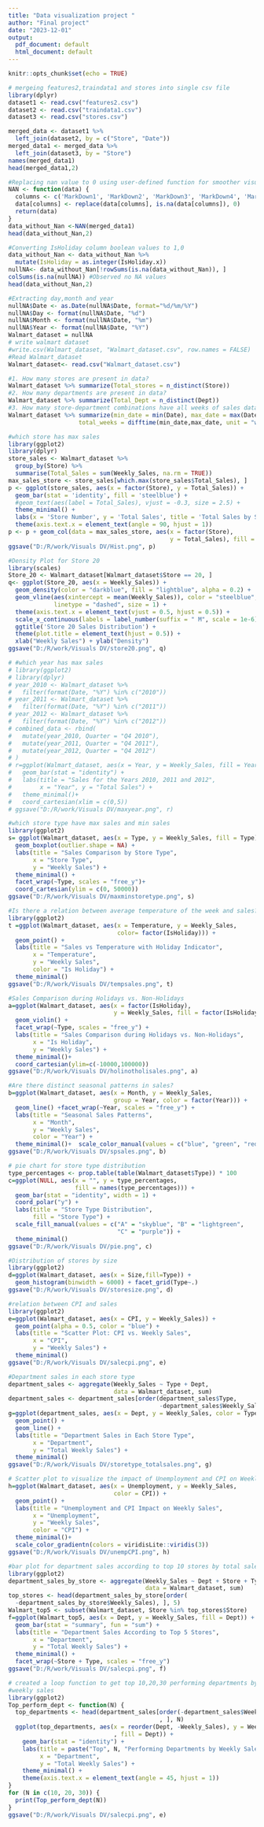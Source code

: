 ```yaml
---
title: "Data visualization project "
author: "Final project"
date: "2023-12-01"
output:
  pdf_document: default
  html_document: default
---
```


```r
knitr::opts_chunk$set(echo = TRUE)
```

```r
# mergeing features2,traindata1 and stores into single csv file
library(dplyr)
dataset1 <- read.csv("features2.csv")
dataset2 <- read.csv("traindata1.csv")
dataset3 <- read.csv("stores.csv")

merged_data <- dataset1 %>%
  left_join(dataset2, by = c("Store", "Date"))
merged_data1 <- merged_data %>%
  left_join(dataset3, by = "Store")
names(merged_data1)
head(merged_data1,2)

#Replacing nan value to 0 using user-defined function for smoother visualizations
NAN <- function(data) {
  columns <- c('MarkDown1', 'MarkDown2', 'MarkDown3', 'MarkDown4', 'MarkDown5')
  data[columns] <- replace(data[columns], is.na(data[columns]), 0)
  return(data)
}
data_without_Nan <-NAN(merged_data1)
head(data_without_Nan,2)

#Converting IsHoliday column boolean values to 1,0
data_without_Nan <- data_without_Nan %>%
  mutate(IsHoliday = as.integer(IsHoliday.x))
nullNA<- data_without_Nan[!rowSums(is.na(data_without_Nan)), ]
colSums(is.na(nullNA)) #Observed no NA values
head(data_without_Nan,2)

#Extracting day,month and year
nullNA$Date <- as.Date(nullNA$Date, format="%d/%m/%Y")
nullNA$Day <- format(nullNA$Date, "%d")
nullNA$Month <- format(nullNA$Date, "%m")
nullNA$Year <- format(nullNA$Date, "%Y")
Walmart_dataset = nullNA
# write walmart dataset
#write.csv(Walmart_dataset, "Walmart_dataset.csv", row.names = FALSE)
#Read Walmart_dataset 
Walmart_dataset<- read.csv("Walmart_dataset.csv")

#1. How many stores are present in data?
Walmart_dataset %>% summarize(Total_stores = n_distinct(Store))
#2. How many departments are present in data?
Walmart_dataset %>% summarize(Total_Dept = n_distinct(Dept))
#3. How many store-department combinations have all weeks of sales data?
Walmart_dataset %>% summarize(min_date = min(Date), max_date = max(Date), 
                    total_weeks = difftime(min_date,max_date, unit = "weeks"))

#which store has max sales 
library(ggplot2)
library(dplyr)
store_sales <- Walmart_dataset %>%
  group_by(Store) %>%
  summarise(Total_Sales = sum(Weekly_Sales, na.rm = TRUE))
max_sales_store <- store_sales[which.max(store_sales$Total_Sales), ]
p <- ggplot(store_sales, aes(x = factor(Store), y = Total_Sales)) +
  geom_bar(stat = 'identity', fill = 'steelblue') +
  #geom_text(aes(label = Total_Sales), vjust = -0.3, size = 2.5) +
  theme_minimal() +
  labs(x = 'Store Number', y = 'Total Sales', title = 'Total Sales by Store') +
  theme(axis.text.x = element_text(angle = 90, hjust = 1))
p <- p + geom_col(data = max_sales_store, aes(x = factor(Store),
                                              y = Total_Sales), fill = 'red')
ggsave("D:/R/work/Visuals DV/Hist.png", p)

#Density Plot for Store 20
library(scales)
Store_20 <- Walmart_dataset[Walmart_dataset$Store == 20, ]
q<- ggplot(Store_20, aes(x = Weekly_Sales)) + 
  geom_density(color = "darkblue", fill = "lightblue", alpha = 0.2) +
  geom_vline(aes(xintercept = mean(Weekly_Sales)), color = "steelblue", 
             linetype = "dashed", size = 1) +
  theme(axis.text.x = element_text(vjust = 0.5, hjust = 0.5)) +
  scale_x_continuous(labels = label_number(suffix = " M", scale = 1e-6)) +
  ggtitle('Store 20 Sales Distribution') +
  theme(plot.title = element_text(hjust = 0.5)) +
  xlab("Weekly Sales") + ylab("Density")
ggsave("D:/R/work/Visuals DV/store20.png", q)
```


```r
# #which year has max sales
# library(ggplot2)
# library(dplyr)
# year_2010 <- Walmart_dataset %>%
#   filter(format(Date, "%Y") %in% c("2010"))
# year_2011 <- Walmart_dataset %>%
#   filter(format(Date, "%Y") %in% c("2011"))
# year_2012 <- Walmart_dataset %>%
#   filter(format(Date, "%Y") %in% c("2012"))
# combined_data <- rbind(
#   mutate(year_2010, Quarter = "Q4 2010"),
#   mutate(year_2011, Quarter = "Q4 2011"),
#   mutate(year_2012, Quarter = "Q4 2012")
# )
# r=ggplot(Walmart_dataset, aes(x = Year, y = Weekly_Sales, fill = Year)) +
#   geom_bar(stat = "identity") +
#   labs(title = "Sales for the Years 2010, 2011 and 2012",
#        x = "Year", y = "Total Sales") +
#   theme_minimal()+ 
#   coord_cartesian(xlim = c(0,5))
# ggsave("D:/R/work/Visuals DV/maxyear.png", r)

#which store type have max sales and min sales
library(ggplot2)
s= ggplot(Walmart_dataset, aes(x = Type, y = Weekly_Sales, fill = Type)) +
  geom_boxplot(outlier.shape = NA) +
  labs(title = "Sales Comparison by Store Type",
       x = "Store Type",
       y = "Weekly Sales") +
  theme_minimal() +
  facet_wrap(~Type, scales = "free_y")+
  coord_cartesian(ylim = c(0, 50000))
ggsave("D:/R/work/Visuals DV/maxminstoretype.png", s)

#Is there a relation between average temperature of the week and sales?
library(ggplot2)
t =ggplot(Walmart_dataset, aes(x = Temperature, y = Weekly_Sales,
                               color= factor(IsHoliday))) +
  geom_point() +
  labs(title = "Sales vs Temperature with Holiday Indicator",
       x = "Temperature",
       y = "Weekly Sales",
       color = "Is Holiday") +
  theme_minimal()
ggsave("D:/R/work/Visuals DV/tempsales.png", t)

#Sales Comparison during Holidays vs. Non-Holidays
a=ggplot(Walmart_dataset, aes(x = factor(IsHoliday), 
                              y = Weekly_Sales, fill = factor(IsHoliday))) +
  geom_violin() +
  facet_wrap(~Type, scales = "free_y") +
  labs(title = "Sales Comparison during Holidays vs. Non-Holidays",
       x = "Is Holiday",
       y = "Weekly Sales") +
  theme_minimal()+
  coord_cartesian(ylim=c(-10000,100000))
ggsave("D:/R/work/Visuals DV/holinotholisales.png", a)

#Are there distinct seasonal patterns in sales?
b=ggplot(Walmart_dataset, aes(x = Month, y = Weekly_Sales, 
                              group = Year, color = factor(Year))) +
  geom_line() +facet_wrap(~Year, scales = "free_y") +
  labs(title = "Seasonal Sales Patterns",
       x = "Month",
       y = "Weekly Sales",
       color = "Year") +
  theme_minimal()+  scale_color_manual(values = c("blue", "green", "red"))
ggsave("D:/R/work/Visuals DV/spsales.png", b)

# pie chart for store type distribution
type_percentages <- prop.table(table(Walmart_dataset$Type)) * 100
c=ggplot(NULL, aes(x = "", y = type_percentages,
                   fill = names(type_percentages))) +
  geom_bar(stat = "identity", width = 1) +
  coord_polar("y") +
  labs(title = "Store Type Distribution",
       fill = "Store Type") +
  scale_fill_manual(values = c("A" = "skyblue", "B" = "lightgreen",
                               "C" = "purple")) +  
  theme_minimal()
ggsave("D:/R/work/Visuals DV/pie.png", c)

#Distribution of stores by size 
library(ggplot2)
d=ggplot(Walmart_dataset, aes(x = Size,fill=Type)) + 
  geom_histogram(binwidth = 6000) + facet_grid(Type~.)
ggsave("D:/R/work/Visuals DV/storesize.png", d)

#relation between CPI and sales
library(ggplot2)
e=ggplot(Walmart_dataset, aes(x = CPI, y = Weekly_Sales)) +
  geom_point(alpha = 0.5, color = "blue") +
  labs(title = "Scatter Plot: CPI vs. Weekly Sales",
       x = "CPI",
       y = "Weekly Sales") +
  theme_minimal()
ggsave("D:/R/work/Visuals DV/salecpi.png", e)

#Department sales in each store type
department_sales <- aggregate(Weekly_Sales ~ Type + Dept, 
                              data = Walmart_dataset, sum)
department_sales <- department_sales[order(department_sales$Type, 
                                           -department_sales$Weekly_Sales), ]
g=ggplot(department_sales, aes(x = Dept, y = Weekly_Sales, color = Type)) +
  geom_point() +
  geom_line() +
  labs(title = "Department Sales in Each Store Type",
       x = "Department",
       y = "Total Weekly Sales") +
  theme_minimal()
ggsave("D:/R/work/Visuals DV/storetype_totalsales.png", g)

# Scatter plot to visualize the impact of Unemployment and CPI on Weekly Sales
h=ggplot(Walmart_dataset, aes(x = Unemployment, y = Weekly_Sales, 
                              color = CPI)) +
  geom_point() +
  labs(title = "Unemployment and CPI Impact on Weekly Sales",
       x = "Unemployment",
       y = "Weekly Sales",
       color = "CPI") +
  theme_minimal()+
  scale_color_gradientn(colors = viridisLite::viridis(3))
ggsave("D:/R/work/Visuals DV/unempCPI.png", h)

#bar plot for department sales according to top 10 stores by total sales
library(ggplot2)
department_sales_by_store <- aggregate(Weekly_Sales ~ Dept + Store + Type, 
                                       data = Walmart_dataset, sum)
top_stores <- head(department_sales_by_store[order(
  -department_sales_by_store$Weekly_Sales), ], 5)
Walmart_top5 <- subset(Walmart_dataset, Store %in% top_stores$Store)
f=ggplot(Walmart_top5, aes(x = Dept, y = Weekly_Sales, fill = Dept)) +
  geom_bar(stat = "summary", fun = "sum") +
  labs(title = "Department Sales According to Top 5 Stores",
       x = "Department",
       y = "Total Weekly Sales") +
  theme_minimal() +
  facet_wrap(~Store + Type, scales = "free_y")
ggsave("D:/R/work/Visuals DV/salecpi.png", f)

# created a loop function to get top 10,20,30 performing departments by 
#weekly sales
library(ggplot2)
Top_perform_dept <- function(N) {
  top_departments <- head(department_sales[order(-department_sales$Weekly_Sales)
                                           , ], N)
  ggplot(top_departments, aes(x = reorder(Dept, -Weekly_Sales), y = Weekly_Sales
                              , fill = Dept)) +
    geom_bar(stat = "identity") +
    labs(title = paste("Top", N, "Performing Departments by Weekly Sales"),
         x = "Department",
         y = "Total Weekly Sales") +
    theme_minimal() +
    theme(axis.text.x = element_text(angle = 45, hjust = 1))
}
for (N in c(10, 20, 30)) {
  print(Top_perform_dept(N))
}
ggsave("D:/R/work/Visuals DV/salecpi.png", e)

```

